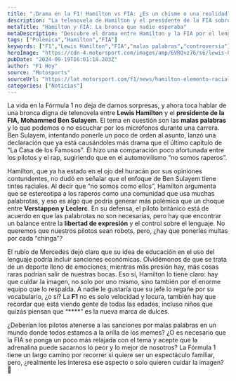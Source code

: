 ```yaml
---
title: "¡Drama en la F1! Hamilton vs FIA: ¿Es un chisme o una realidad?"
description: "La telenovela de Hamilton y el presidente de la FIA sobre el lenguaje en la F1 se calienta. Descubre todos los detalles de esta polémica."
metaTitle: "Hamilton y FIA: La bronca que nadie esperaba"
metaDescription: "Descubre el drama entre Hamilton y la FIA por el lenguaje en la F1. ¿Sanciones por malas palabras? Lee más sobre esta polémica."
tags: ["Polémica","Hamilton","FIA"]
keywords: ["F1","Lewis Hamilton","FIA","malas palabras","controversia"]
heroImage: "https://cdn-4.motorsport.com/images/amp/6VRQvz76/s6/lewis-hamilton-mercedes-amg-f1.jpg"
pubDate: "2024-09-19T16:01:18.203Z"
author: "F1 Hoy"
source: "Motosports"
sourceUrl: "https://lat.motorsport.com/f1/news/hamilton-elemento-racial-presidente-fia-insultos-f1/10655806/?utm_source=RSS&utm_medium=referral&utm_campaign=RSS-F1&utm_term=News&utm_content=lat"
categories: ["Noticias"]
---
```

La vida en la Fórmula 1 no deja de darnos sorpresas, y ahora toca hablar de una bronca digna de telenovela entre **Lewis Hamilton** y el **presidente de la FIA, Mohammed Ben Sulayem**. El tema en cuestión son las **malas palabras** y lo que podemos o no escuchar por los micrófonos durante una carrera. Ben Sulayem, intentando ponerle un poco de orden al asunto, lanzó una declaración que ya está causándoles más drama que el último capítulo de "La Casa de los Famosos". Él hizo una comparación poco afortunada entre los pilotos y el rap, sugiriendo que en el automovilismo “no somos raperos”. 

Hamilton, que ya ha estado en el ojo del huracán por sus opiniones contundentes, no dudó en señalar que el enfoque de Ben Sulayem tiene tintes raciales. Al decir que “no somos como ellos”, Hamilton argumenta que se estereotipa a los raperos como una comunidad que usa muchas palabrotas, y eso es algo que podría generar más polémica que un choque entre **Verstappen y Leclerc**. En su defensa, el piloto británico está de acuerdo en que las palabrotas no son necesarias, pero hay que encontrar un balance entre la **libertad de expresión** y el control sobre el lenguaje. No queremos que nuestros pilotos sean robots, pero, ¿hay que ponerles multas por cada “chinga”? 

El rubio de Mercedes dejó claro que su idea de educación en el uso del lenguaje podría incluir sanciones económicas. Olvidémonos de que se trata de un deporte lleno de emociones; mientras más presión hay, más cosas raras podrían salir de nuestras bocas. Eso sí, Hamilton lo tiene claro: hay que cuidar la imagen, no solo por uno mismo, sino también por el enorme equipo que lo respalda. A nadie le gustaría que su jefe lo regañe por su vocabulario, ¿o sí? La **F1** no es solo velocidad y locura, también hay que recordar que está viendo gente de todas las edades, incluso niños que quizás piensan que “****” es la nueva marca de dulces.

¿Deberían los pilotos atenerse a las sanciones por malas palabras en un mundo donde todos estamos a la orilla de los memes? ¿O es necesario que la FIA se ponga un poco más relajada con el tema y acepte que la adrenalina puede sacarnos lo peor y lo mejor de nosotros? La Fórmula 1 tiene un largo camino por recorrer si quiere ser un espectáculo familiar, pero, ¿realmente les interesa ese aspecto o solo quieren cuidar la imagen? 🤔


